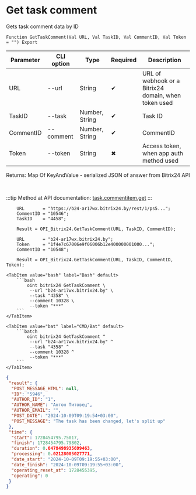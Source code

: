﻿---
sidebar_position: 2
---


# Get task comment
 Gets task comment data by ID



`Function GetTaskComment(Val URL, Val TaskID, Val CommentID, Val Token = "") Export`

  | Parameter | CLI option | Type | Required | Description |
  |-|-|-|-|-|
  | URL | --url | String | &#x2714; | URL of webhook or a Bitrix24 domain, when token used |
  | TaskID | --task | Number, String | &#x2714; | Task ID |
  | CommentID | --comment | Number, String | &#x2714; | CommentID |
  | Token | --token | String | &#x2716; | Access token, when app auth method used |

  
  Returns:  Map Of KeyAndValue - serialized JSON of answer from Bitrix24 API

<br/>

:::tip
Method at API documentation: [task.commentitem.get](https://dev.1c-bitrix.ru/rest_help/tasks/task/commentitem/get.php)
:::
<br/>



```bsl title="1C:Enterprise/OneScript code example"
    URL       = "https://b24-ar17wx.bitrix24.by/rest/1/ps5...";
    CommentID = "10546";
    TaskID    = "4458";

    Result = OPI_Bitrix24.GetTaskComment(URL, TaskID, CommentID);

    URL       = "b24-ar17wx.bitrix24.by";
    Token     = "1f4e7c67006e9f06006b12e400000001000...";
    CommentID = "10548";

    Result = OPI_Bitrix24.GetTaskComment(URL, TaskID, CommentID, Token);
```
 

 <Tabs>
  
    <TabItem value="bash" label="Bash" default>
        ```bash
            oint bitrix24 GetTaskComment \
             --url "b24-ar17wx.bitrix24.by" \
             --task "4358" \
             --comment 10328 \
             --token "***"
        ```
    </TabItem>
  
    <TabItem value="bat" label="CMD/Bat" default>
        ```batch
            oint bitrix24 GetTaskComment ^
             --url "b24-ar17wx.bitrix24.by" ^
             --task "4358" ^
             --comment 10328 ^
             --token "***"
        ```
    </TabItem>
</Tabs>


```json title="Result"
{
 "result": {
  "POST_MESSAGE_HTML": null,
  "ID": "5946",
  "AUTHOR_ID": "1",
  "AUTHOR_NAME": "Антон Титовец",
  "AUTHOR_EMAIL": "",
  "POST_DATE": "2024-10-09T09:19:54+03:00",
  "POST_MESSAGE": "The task has been changed, let's split up"
 },
 "time": {
  "start": 1728454795.75017,
  "finish": 1728454795.79802,
  "duration": 0.0478498935699463,
  "processing": 0.02128005027771,
  "date_start": "2024-10-09T09:19:55+03:00",
  "date_finish": "2024-10-09T09:19:55+03:00",
  "operating_reset_at": 1728455395,
  "operating": 0
 }
}
```
